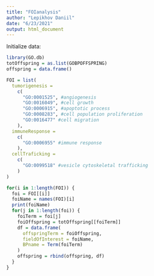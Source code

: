 ```yaml
---
title: "FOIanalysis"
author: "Lepikhov Daniil"
date: "6/23/2021"
output: html_document
---
```


Initialize data: 

```r
library(GO.db)
totOffspring = as.list(GOBPOFFSPRING)
offspring = data.frame()
```

```r
FOI = list(
  tumorigenesis =
    c(
      "GO:0001525", #angiogenesis
      "GO:0016049", #cell growth
      "GO:0006915", #apoptotic process
      "GO:0008283", #cell population proliferation
      "GO:0016477" #cell migration
    ),
  immuneResponse = 
    c(
      "GO:0006955" #immune response
    ),
  cellTraficking =
    c(
      "GO:0099518" #vesicle cytoskeletal trafficking
    )
)

for(i in 1:length(FOI)) {
  foi = FOI[[i]]
  foiName = names(FOI)[i]
  print(foiName)
  for(j in 1:length(foi)) {
    foiTerm = foi[j]
    foiOffspring = totOffspring[[foiTerm]]
    df = data.frame(
      offspringTerm = foiOffspring, 
      fieldOfInterest = foiName, 
      BPname = Term(foiTerm)
    )
    offspring = rbind(offspring, df)
  }
}
```

